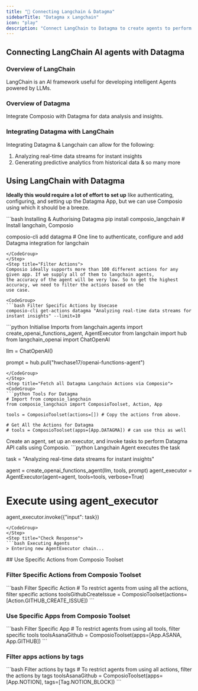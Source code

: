 ```yaml
---
title: "🚀 Connecting Langchain & Datagma"
sidebarTitle: "Datagma x Langchain"
icon: "play"
description: "Connect LangChain to Datagma to create agents to perform tasks using natural language"
---
```


## Connecting LangChain AI agents with Datagma

### Overview of LangChain

LangChain is an AI framework useful for developing intelligent Agents powered by LLMs.

### Overview of Datagma

Integrate Composio with Datagma for data analysis and insights.

### Integrating Datagma with LangChain

Integrating Datagma & Langchain can allow for the following:

1. Analyzing real-time data streams for instant insights
2. Generating predictive analytics from historical data
& so many more

## Using LangChain with Datagma

<Steps>
<Step title="Setting Up the Environment">

**Ideally this would require a lot of effort to set up** like authenticating, configuring, and setting up the Datagma App, but we can use Composio using which it should be a breeze.

<CodeGroup>
```bash Installing & Authorising Datagma
pip install composio_langchain # Install langchain, Composio 

composio-cli add datagma # One line to authenticate, configure and add Datagma integration for langchain
```
</CodeGroup>
</Step>
<Step title="Filter Actions">
Composio ideally supports more than 100 different actions for any given app. If we supply all of them to langchain agents, 
the accuracy of the agent will be very low. So to get the highest accuracy, we need to filter the actions based on the 
use case.

<CodeGroup>
```bash Filter Specific Actions by Usecase
composio-cli get-actions datagma "Analyzing real-time data streams for instant insights" --limit=10
```
</CodeGroup>

</Step>
<Step title="Import Base Packages">

<CodeGroup>
```python Initialise Imports
from langchain.agents import create_openai_functions_agent, AgentExecutor
from langchain import hub
from langchain_openai import ChatOpenAI


llm = ChatOpenAI()

prompt = hub.pull("hwchase17/openai-functions-agent")
```
</CodeGroup>
</Step>
<Step title="Fetch all Datagma Langchain Actions via Composio">
<CodeGroup>
```python Tools For Datagma
# Import from composio_langchain
from composio_langchain import ComposioToolset, Action, App

tools = ComposioToolset(actions=[]) # Copy the actions from above. 

# Get All the Actions for Datagma
# tools = ComposioToolset(apps=[App.DATAGMA]) # can use this as well
```
</CodeGroup>
</Step>
<Step title="Execute the Agent">
Create an agent, set up an executor, and invoke tasks to perform Datagma API calls using Composio. 
<CodeGroup>
```python Langchain Agent executes the task

task = "Analyzing real-time data streams for instant insights"

agent = create_openai_functions_agent(llm, tools, prompt)
agent_executor = AgentExecutor(agent=agent, tools=tools, verbose=True)

# Execute using agent_executor
agent_executor.invoke({"input": task})
```
</CodeGroup>
</Step>
<Step title="Check Response">
```bash Executing Agents
> Entering new AgentExecutor chain...
```
</Step>
</Steps>
## Use Specific Actions from Composio Toolset

### Filter Specific Actions from Composio Toolset

<CodeGroup>
```bash Filter Specific Action
# To restrict agents from using all the actions, filter specific actions
toolsGithubCreateIssue = ComposioToolset(actions=[Action.GITHUB_CREATE_ISSUE])
```
</CodeGroup>

### Use Specific Apps from Composio Toolset
<CodeGroup>
```bash Filter Specific App
# To restrict agents from using all tools, filter specific tools
toolsAsanaGithub = ComposioToolset(apps=[App.ASANA, App.GITHUB])
```
</CodeGroup>

### Filter apps actions by tags 
<CodeGroup>
```bash Filter actions by tags
# To restrict agents from using all actions, filter the actions by tags
toolsAsanaGithub = ComposioToolset(apps=[App.NOTION], tags=[Tag.NOTION_BLOCK])
```
</CodeGroup>

